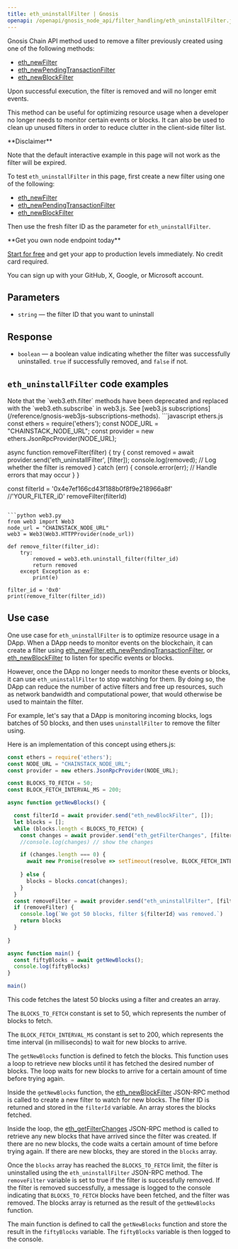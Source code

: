 ```yaml
---
title: eth_uninstallFilter | Gnosis
openapi: /openapi/gnosis_node_api/filter_handling/eth_uninstallFilter.json POST /512e720763b369ed620657f84d38d2af
---
```


Gnosis Chain API method used to remove a filter previously created using one of the following methods:

* [eth\_newFilter](/reference/gnosis-newfilter)
* [eth\_newPendingTransactionFilter](/reference/gnosis-newpendingtransactionfilter)
* [eth\_newBlockFilter](/reference/gnosis-newblockfilter)

Upon successful execution, the filter is removed and will no longer emit events.

This method can be useful for optimizing resource usage when a developer no longer needs to monitor certain events or blocks. It can also be used to clean up unused filters in order to reduce clutter in the client-side filter list.

<Warning>
**Disclaimer**

Note that the default interactive example in this page will not work as the filter will be expired.

To test `eth_uninstallFilter` in this page, first create a new filter using one of the following:

* [eth\_newFilter](/reference/gnosis-newfilter)
* [eth\_newPendingTransactionFilter](/reference/gnosis-newpendingtransactionfilter)
* [eth\_newBlockFilter](/reference/gnosis-newblockfilter)

Then use the fresh filter ID as the parameter for `eth_uninstallFilter`.
</Warning>

<Check>
**Get you own node endpoint today**

[Start for free](https://console.chainstack.com/) and get your app to production levels immediately. No credit card required.

You can sign up with your GitHub, X, Google, or Microsoft account.
</Check>


## Parameters

* `string` — the filter ID that you want to uninstall

## Response

* `boolean` — a boolean value indicating whether the filter was successfully uninstalled. `true` if successfully removed, and `false` if not.

## `eth_uninstallFilter` code examples

<Note>
Note that the `web3.eth.filter` methods have been deprecated and replaced with the `web3.eth.subscribe` in web3.js. See [web3.js subscriptions](/reference/gnosis-web3js-subscriptions-methods).
</Note>

<CodeGroup>
```javascript ethers.js
const ethers = require('ethers');
const NODE_URL = "CHAINSTACK_NODE_URL";
const provider = new ethers.JsonRpcProvider(NODE_URL);

async function removeFilter(filter) {
  try {
    const removed = await provider.send('eth_uninstallFilter', [filter]);
    console.log(removed); // Log whether the filter is removed
  } catch (err) {
    console.error(err); // Handle errors that may occur
  }
}

const filterId =  '0x4e7ef166cd43f188b0f8f9e218966a8f' //'YOUR_FILTER_iD'
removeFilter(filterId)
```

```python web3.py
from web3 import Web3  
node_url = "CHAINSTACK_NODE_URL" 
web3 = Web3(Web3.HTTPProvider(node_url))

def remove_filter(filter_id):
    try:
        removed = web3.eth.uninstall_filter(filter_id)
        return removed
    except Exception as e:
        print(e)

filter_id = '0x0'
print(remove_filter(filter_id))
```
</CodeGroup>


## Use case

One use case for `eth_uninstallFilter` is to optimize resource usage in a DApp. When a DApp needs to monitor events on the blockchain, it can create a filter using [eth\_newFilter](/reference/gnosis-newfilter),[eth\_newPendingTransactionFilter](/reference/gnosis-newpendingtransactionfilter), or [eth\_newBlockFilter](/reference/gnosis-newblockfilter) to listen for specific events or blocks.

However, once the DApp no longer needs to monitor these events or blocks, it can use `eth_uninstallFilter` to stop watching for them. By doing so, the DApp can reduce the number of active filters and free up resources, such as network bandwidth and computational power, that would otherwise be used to maintain the filter.

For example, let's say that a DApp is monitoring incoming blocks, logs batches of 50 blocks, and then uses `uninstallFilter` to remove the filter using.

Here is an implementation of this concept using ethers.js:

```javascript index.js
const ethers = require('ethers');
const NODE_URL = "CHAINSTACK_NODE_URL";
const provider = new ethers.JsonRpcProvider(NODE_URL);

const BLOCKS_TO_FETCH = 50;
const BLOCK_FETCH_INTERVAL_MS = 200;

async function getNewBlocks() {

  const filterId = await provider.send("eth_newBlockFilter", []);
  let blocks = [];
  while (blocks.length < BLOCKS_TO_FETCH) {
    const changes = await provider.send("eth_getFilterChanges", [filterId]);
    //console.log(changes) // show the changes

    if (changes.length === 0) {
      await new Promise(resolve => setTimeout(resolve, BLOCK_FETCH_INTERVAL_MS)); // wait for new blocks
      
    } else {
      blocks = blocks.concat(changes);
    }
  }
  const removeFilter = await provider.send("eth_uninstallFilter", [filterId]); // clean up filter
  if (removeFilter) {
    console.log(`We got 50 blocks, filter ${filterId} was removed.`)
    return blocks
  }
  
}

async function main() {
  const fiftyBlocks = await getNewBlocks();
  console.log(fiftyBlocks)
}

main()
```


This code fetches the latest 50 blocks using a filter and creates an array.

The `BLOCKS_TO_FETCH` constant is set to 50, which represents the number of blocks to fetch.

The `BLOCK_FETCH_INTERVAL_MS` constant is set to 200, which represents the time interval (in milliseconds) to wait for new blocks to arrive.

The `getNewBlocks` function is defined to fetch the blocks. This function uses a loop to retrieve new blocks until it has fetched the desired number of blocks. The loop waits for new blocks to arrive for a certain amount of time before trying again.

Inside the `getNewBlocks` function, the [eth\_newBlockFilter](/reference/gnosis-newblockfilter) JSON-RPC method is called to create a new filter to watch for new blocks. The filter ID is returned and stored in the `filterId` variable. An array stores the blocks fetched.

Inside the loop, the [eth\_getFilterChanges](/reference/gnosis-getfilterchanges) JSON-RPC method is called to retrieve any new blocks that have arrived since the filter was created. If there are no new blocks, the code waits a certain amount of time before trying again. If there are new blocks, they are stored in the `blocks` array.

Once the `blocks` array has reached the `BLOCKS_TO_FETCH` limit, the filter is uninstalled using the `eth_uninstallFilter` JSON-RPC method. The `removeFilter` variable is set to true if the filter is successfully removed. If the filter is removed successfully, a message is logged to the console indicating that `BLOCKS_TO_FETCH` blocks have been fetched, and the filter was removed. The blocks array is returned as the result of the `getNewBlocks` function.

The main function is defined to call the `getNewBlocks` function and store the result in the `fiftyBlocks` variable. The `fiftyBlocks` variable is then logged to the console.

